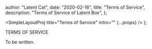 
  author: "Latent Cat",
  date: "2020-02-16",
  title: "Terms of Service",
  description: "Terms of Service of Latent Box",
};


  <SimpleLayoutProj title="Terms of Service" intro="" {...props} />
);

TERMS OF SERVICE

To be written.
